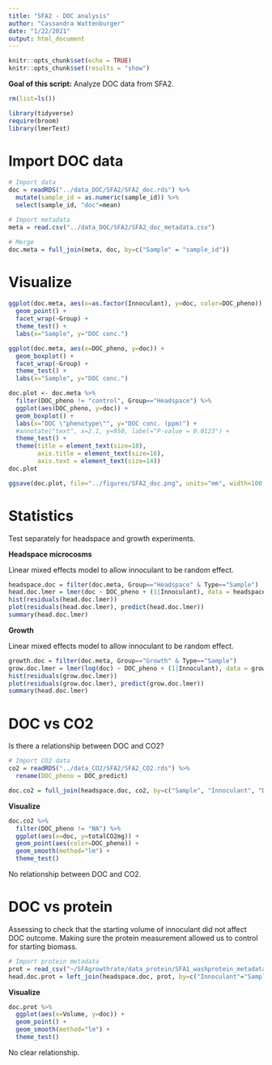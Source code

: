 ```yaml
---
title: "SFA2 - DOC analysis"
author: "Cassandra Wattenburger"
date: "1/22/2021"
output: html_document
---
```


```r
knitr::opts_chunk$set(echo = TRUE)
knitr::opts_chunk$set(results = "show")
```

**Goal of this script:** Analyze DOC data from SFA2.

```r
rm(list=ls())

library(tidyverse)
require(broom)
library(lmerTest)
```

# Import DOC data

```r
# Import data
doc = readRDS("../data_DOC/SFA2/SFA2_doc.rds") %>%
  mutate(sample_id = as.numeric(sample_id)) %>%
  select(sample_id, "doc"=mean)

# Import metadata
meta = read.csv("../data_DOC/SFA2/SFA2_doc_metadata.csv")

# Merge
doc.meta = full_join(meta, doc, by=c("Sample" = "sample_id"))
```

# Visualize

```r
ggplot(doc.meta, aes(x=as.factor(Innoculant), y=doc, color=DOC_pheno)) +
  geom_point() +
  facet_wrap(~Group) +
  theme_test() +
  labs(x="Sample", y="DOC conc.")

ggplot(doc.meta, aes(x=DOC_pheno, y=doc)) +
  geom_boxplot() +
  facet_wrap(~Group) +
  theme_test() +
  labs(x="Sample", y="DOC conc.")

doc.plot <- doc.meta %>%
  filter(DOC_pheno != "control", Group=="Headspace") %>%
  ggplot(aes(DOC_pheno, y=doc)) +
  geom_boxplot() +
  labs(x="DOC \"phenotype\"", y="DOC conc. (ppm)") +
  #annotate("text", x=2.1, y=950, label="P-value = 0.0123") +
  theme_test() +
  theme(title = element_text(size=18),
        axis.title = element_text(size=16),
        axis.text = element_text(size=14))
doc.plot

ggsave(doc.plot, file="../figures/SFA2_doc.png", units="mm", width=100, height=100)

```

# Statistics

Test separately for headspace and growth experiments.

**Headspace microcosms**

Linear mixed effects model to allow innoculant to be random effect.

```r
headspace.doc = filter(doc.meta, Group=="Headspace" & Type=="Sample")
head.doc.lmer = lmer(doc ~ DOC_pheno + (1|Innoculant), data = headspace.doc) # linear mixed effects model, allow innoculant to vary independently
hist(residuals(head.doc.lmer))
plot(residuals(head.doc.lmer), predict(head.doc.lmer))
summary(head.doc.lmer)
```

**Growth**

Linear mixed effects model to allow innoculant to be random effect.

```r
growth.doc = filter(doc.meta, Group=="Growth" & Type=="Sample")
grow.doc.lmer = lmer(log(doc) ~ DOC_pheno + (1|Innoculant), data = growth.doc) # linear mixed effects model, allow innoculant to vary independently
hist(residuals(grow.doc.lmer))
plot(residuals(grow.doc.lmer), predict(grow.doc.lmer))
summary(head.doc.lmer)
```


# DOC vs CO2

Is there a relationship between DOC and CO2?

```r
# Import CO2 data
co2 = readRDS("../data_CO2/SFA2/SFA2_CO2.rds") %>%
  rename(DOC_pheno = DOC_predict)

doc.co2 = full_join(headspace.doc, co2, by=c("Sample", "Innoculant", "DOC_pheno"))
```

**Visualize**

```r
doc.co2 %>%
  filter(DOC_pheno != "NA") %>%
  ggplot(aes(x=doc, y=totalCO2mg)) +
  geom_point(aes(color=DOC_pheno)) +
  geom_smooth(method="lm") +
  theme_test()
```

No relationship between DOC and CO2.

# DOC vs protein

Assessing to check that the starting volume of innoculant did not affect DOC outcome. Making sure the protein measurement allowed us to control for starting biomass.

```r
# Import protein metadata
prot = read_csv("~/SFAgrowthrate/data_protein/SFA1_washprotein_metadata.csv")
head.doc.prot = left_join(headspace.doc, prot, by=c("Innoculant"="Sample"))
```

**Visualize**

```r
doc.prot %>% 
  ggplot(aes(x=Volume, y=doc)) +
  geom_point() +
  geom_smooth(method="lm") +
  theme_test()
```

No clear relationship.